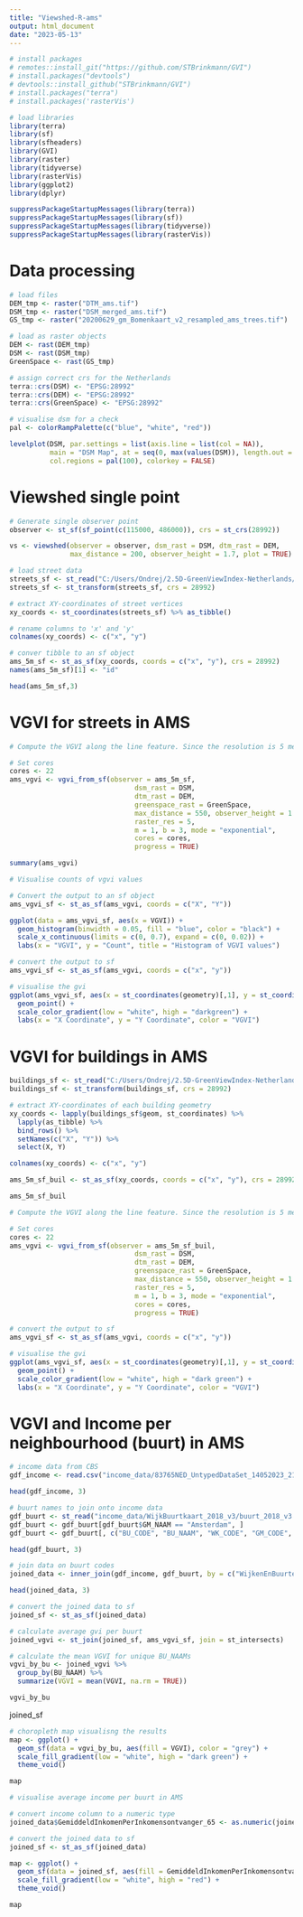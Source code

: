 ---
title: "Viewshed-R-ams"
output: html_document
date: "2023-05-13"
---


```{r}
# install packages
# remotes::install_git("https://github.com/STBrinkmann/GVI")
# install.packages("devtools")
# devtools::install_github("STBrinkmann/GVI")
# install.packages("terra")
# install.packages('rasterVis')
```
```{r}
# load libraries
library(terra)
library(sf)
library(sfheaders)
library(GVI)
library(raster)
library(tidyverse)
library(rasterVis)
library(ggplot2)
library(dplyr)

suppressPackageStartupMessages(library(terra))
suppressPackageStartupMessages(library(sf))
suppressPackageStartupMessages(library(tidyverse))
suppressPackageStartupMessages(library(rasterVis))

```


# Data processing

```{r}
# load files
DEM_tmp <- raster("DTM_ams.tif")
DSM_tmp <- raster("DSM_merged_ams.tif")
GS_tmp <- raster("20200629_gm_Bomenkaart_v2_resampled_ams_trees.tif")

# load as raster objects
DEM <- rast(DEM_tmp)
DSM <- rast(DSM_tmp)
GreenSpace <- rast(GS_tmp)

# assign correct crs for the Netherlands
terra::crs(DSM) <- "EPSG:28992"
terra::crs(DEM) <- "EPSG:28992"
terra::crs(GreenSpace) <- "EPSG:28992"
```

```{r}
# visualise dsm for a check 
pal <- colorRampPalette(c("blue", "white", "red"))

levelplot(DSM, par.settings = list(axis.line = list(col = NA)),
          main = "DSM Map", at = seq(0, max(values(DSM)), length.out = 100),
          col.regions = pal(100), colorkey = FALSE)
```

# Viewshed single point

```{r}
# Generate single observer point
observer <- st_sf(sf_point(c(115000, 486000)), crs = st_crs(28992))

vs <- viewshed(observer = observer, dsm_rast = DSM, dtm_rast = DEM,
               max_distance = 200, observer_height = 1.7, plot = TRUE)

```

```{r}

# load street data 
streets_sf <- st_read("C:/Users/Ondrej/2.5D-GreenViewIndex-Netherlands/streets.gpkg")
streets_sf <- st_transform(streets_sf, crs = 28992)

# extract XY-coordinates of street vertices
xy_coords <- st_coordinates(streets_sf) %>% as_tibble()

# rename columns to 'x' and 'y'
colnames(xy_coords) <- c("x", "y")

# conver tibble to an sf object
ams_5m_sf <- st_as_sf(xy_coords, coords = c("x", "y"), crs = 28992)
names(ams_5m_sf)[1] <- "id"

head(ams_5m_sf,3)

```

# VGVI for streets in AMS

```{r}
# Compute the VGVI along the line feature. Since the resolution is 5 meters, points along the line feature will be generated every 5 meters.

# Set cores 
cores <- 22
ams_vgvi <- vgvi_from_sf(observer = ams_5m_sf,
                               dsm_rast = DSM, 
                               dtm_rast = DEM, 
                               greenspace_rast = GreenSpace,
                               max_distance = 550, observer_height = 1.7,
                               raster_res = 5,
                               m = 1, b = 3, mode = "exponential",
                               cores = cores, 
                               progress = TRUE)
```
```{r}
summary(ams_vgvi)
```


```{r}
# Visualise counts of vgvi values 

# Convert the output to an sf object
ams_vgvi_sf <- st_as_sf(ams_vgvi, coords = c("X", "Y"))

ggplot(data = ams_vgvi_sf, aes(x = VGVI)) +
  geom_histogram(binwidth = 0.05, fill = "blue", color = "black") +
  scale_x_continuous(limits = c(0, 0.7), expand = c(0, 0.02)) +
  labs(x = "VGVI", y = "Count", title = "Histogram of VGVI values")
```


```{r}
# convert the output to sf
ams_vgvi_sf <- st_as_sf(ams_vgvi, coords = c("x", "y"))

# visualise the gvi 
ggplot(ams_vgvi_sf, aes(x = st_coordinates(geometry)[,1], y = st_coordinates(geometry)[,2], color = VGVI)) + 
  geom_point() +
  scale_color_gradient(low = "white", high = "darkgreen") +
  labs(x = "X Coordinate", y = "Y Coordinate", color = "VGVI")
```



# VGVI for buildings in AMS

```{r}
buildings_sf <- st_read("C:/Users/Ondrej/2.5D-GreenViewIndex-Netherlands/buildings.gpkg")
buildings_sf <- st_transform(buildings_sf, crs = 28992)

# extract XY-coordinates of each building geometry
xy_coords <- lapply(buildings_sf$geom, st_coordinates) %>%
  lapply(as_tibble) %>%
  bind_rows() %>%
  setNames(c("X", "Y")) %>%
  select(X, Y)

colnames(xy_coords) <- c("x", "y")

ams_5m_sf_buil <- st_as_sf(xy_coords, coords = c("x", "y"), crs = 28992)

ams_5m_sf_buil
```

```{r}
# Compute the VGVI along the line feature. Since the resolution is 5 meters, points along the line feature will be generated every 5 meters.

# Set cores 
cores <- 22
ams_vgvi <- vgvi_from_sf(observer = ams_5m_sf_buil,
                               dsm_rast = DSM, 
                               dtm_rast = DEM, 
                               greenspace_rast = GreenSpace,
                               max_distance = 550, observer_height = 1.7,
                               raster_res = 5,
                               m = 1, b = 3, mode = "exponential",
                               cores = cores, 
                               progress = TRUE)

```


```{r}
# convert the output to sf
ams_vgvi_sf <- st_as_sf(ams_vgvi, coords = c("x", "y"))

# visualise the gvi 
ggplot(ams_vgvi_sf, aes(x = st_coordinates(geometry)[,1], y = st_coordinates(geometry)[,2], color = VGVI)) + 
  geom_point() +
  scale_color_gradient(low = "white", high = "dark green") +
  labs(x = "X Coordinate", y = "Y Coordinate", color = "VGVI")
```


# VGVI and Income per neighbourhood (buurt) in AMS

```{r}
# income data from CBS
gdf_income <- read.csv("income_data/83765NED_UntypedDataSet_14052023_211018.csv", sep = ";")

head(gdf_income, 3)

# buurt names to join onto income data
gdf_buurt <- st_read("income_data/WijkBuurtkaart_2018_v3/buurt_2018_v3.shp")
gdf_buurt <- gdf_buurt[gdf_buurt$GM_NAAM == "Amsterdam", ]
gdf_buurt <- gdf_buurt[, c("BU_CODE", "BU_NAAM", "WK_CODE", "GM_CODE", "GM_NAAM", "geometry")]

head(gdf_buurt, 3)
```


```{r}
# join data on buurt codes 
joined_data <- inner_join(gdf_income, gdf_buurt, by = c("WijkenEnBuurten" = "BU_CODE"))

head(joined_data, 3)
```


```{r}
# convert the joined data to sf
joined_sf <- st_as_sf(joined_data)

# calculate average gvi per buurt
joined_vgvi <- st_join(joined_sf, ams_vgvi_sf, join = st_intersects)

# calculate the mean VGVI for unique BU_NAAMs
vgvi_by_bu <- joined_vgvi %>%
  group_by(BU_NAAM) %>%
  summarize(VGVI = mean(VGVI, na.rm = TRUE))

vgvi_by_bu

```

joined_sf


```{r}
# choropleth map visualisng the results
map <- ggplot() +
  geom_sf(data = vgvi_by_bu, aes(fill = VGVI), color = "grey") +
  scale_fill_gradient(low = "white", high = "dark green") +
  theme_void()

map
```


```{r}
# visualise average income per buurt in AMS

# convert income column to a numeric type
joined_data$GemiddeldInkomenPerInkomensontvanger_65 <- as.numeric(joined_data$GemiddeldInkomenPerInkomensontvanger_65)

# convert the joined data to sf
joined_sf <- st_as_sf(joined_data)

map <- ggplot() +
  geom_sf(data = joined_sf, aes(fill = GemiddeldInkomenPerInkomensontvanger_65), color = "grey") +
  scale_fill_gradient(low = "white", high = "red") +
  theme_void()

map
```


